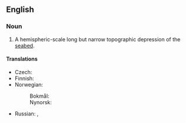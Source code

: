 ==English==
{{wikipedia}}

===Noun===
{{en-noun|es}}

# {{lb|en|geology|oceanography}} A hemispheric-scale long but narrow topographic depression of the [[seabed]].

====Translations====
{{trans-top|depression of the sea floor}}
* Czech: {{t|cs|podmořský příkop|m}}
* Finnish: {{t|fi|syvänmeren hauta}}
* Norwegian:
*: Bokmål: {{t|nb|dyphavsgrop|m|f}}
*: Nynorsk: {{t|nn|djuphavsgrop|f}}
{{trans-mid}}
* Russian: {{t|ru|глубоководный жёлоб|m}}, {{t|ru|океанический жёлоб|m}}
{{trans-bottom}}